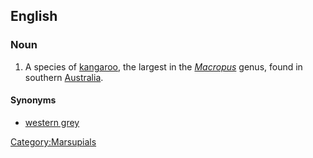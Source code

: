 ==English==
{{wikipedia|Western Grey Kangaroo}}

===Noun===
{{en-noun|sg=[[western]] [[grey]] [[kangaroo]]}}

# A species of [[kangaroo]], the largest in the ''[[Macropus]]'' genus, found in southern [[Australia]].

====Synonyms====
*[[western grey]]

[[Category:Marsupials]]